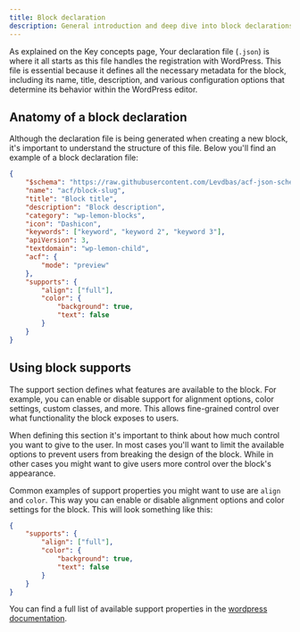 ```yaml
---
title: Block declaration
description: General introduction and deep dive into block declarations.
---
```

As explained on the Key concepts page, 
Your declaration file (`.json`) is where it all starts as this file handles the registration with WordPress. 
This file is essential because it defines all the necessary metadata for the block, including its name, title, 
description, and various configuration options that determine its behavior within the WordPress editor.

## Anatomy of a block declaration
Although the declaration file is being generated when creating a new block, it's important to understand the structure of this file.
Below you'll find an example of a block declaration file:

```json
{
    "$schema": "https://raw.githubusercontent.com/Levdbas/acf-json-schema/main/acf-blocks.json",
    "name": "acf/block-slug",
    "title": "Block title", 
    "description": "Block description",
    "category": "wp-lemon-blocks",
    "icon": "Dashicon",
    "keywords": ["keyword", "keyword 2", "keyword 3"],
    "apiVersion": 3,
    "textdomain": "wp-lemon-child",
    "acf": {
        "mode": "preview"
    },
    "supports": {
        "align": ["full"],
        "color": {
            "background": true,
            "text": false
        }
    }
}
```

## Using block supports
The support section defines what features are available to the block. 
For example, you can enable or disable support for alignment options, color settings, custom classes, and more. 
This allows fine-grained control over what functionality the block exposes to users.

When defining this section it's important to think about how much control you want to give to the user.
In most cases you'll want to limit the available options to prevent users from breaking the design of the block.
While in other cases you might want to give users more control over the block's appearance.

Common examples of support properties you might want to use are `align` and `color`. 
This way you can enable or disable alignment options and color settings for the block. This will look something like this:

```json
{
    "supports": {
        "align": ["full"],
        "color": {
            "background": true,
            "text": false
        }
    }
}
```	
You can find a full list of available support properties in the [wordpress documentation](https://developer.wordpress.org/block-editor/reference-guides/block-api/block-supports/).